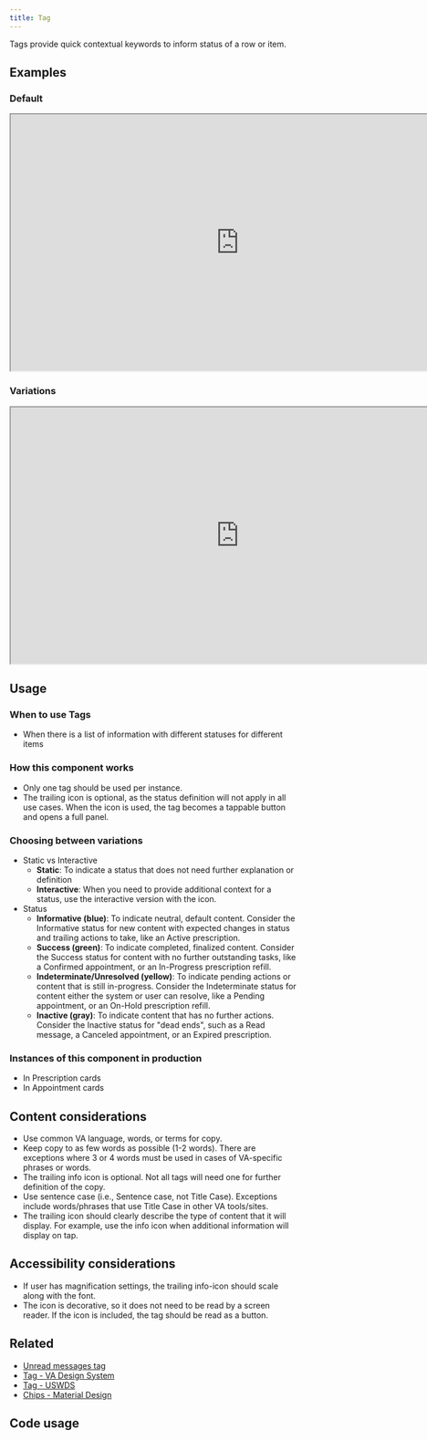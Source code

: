 ```yaml
---
title: Tag
---
```



Tags provide quick contextual keywords to inform status of a row or item. 

## Examples

### Default
<iframe width="800" height="450" alt="Image of master component in Figma showing light and dark mode" src="https://www.figma.com/embed?embed_host=share&url=https%3A%2F%2Fwww.figma.com/file/QVLPB3eOunmKrgQOuOt0SU/%F0%9F%93%90-DesignLibrary2.0---VAMobile?type=design&node-id=8429-12889&mode=design&t=KnuQLCCqRJnHgKVJ-4" title="Image of master component in Figma showing light and dark mode" allowfullscreen></iframe>

### Variations
<iframe width="800" height="450" alt="Image of component examples in Figma showing the Tag component in light and dark mode" src="https://www.figma.com/embed?embed_host=share&url=https%3A%2F%2Fwww.figma.com/file/QVLPB3eOunmKrgQOuOt0SU/%F0%9F%93%90-DesignLibrary2.0---VAMobile?type=design&node-id=8429-12895&mode=design&t=KnuQLCCqRJnHgKVJ-4" allowfullscreen></iframe>

## Usage
### When to use Tags
- When there is a list of information with different statuses for different items

### How this component works
- Only one tag should be used per instance. 
- The trailing icon is optional, as the status definition will not apply in all use cases. When the icon is used, the tag becomes a tappable button and opens a full panel.

### Choosing between variations
- Static vs Interactive
     - **Static**: To indicate a status that does not need further explanation or definition
     - **Interactive**: When you need to provide additional context for a status, use the interactive version with the icon.
- Status
     - **Informative (blue)**: To indicate neutral, default content. Consider the Informative status for new content with expected changes in status and trailing actions to take, like an Active prescription.
     - **Success (green)**: To indicate completed, finalized content. Consider the Success status for content with no further outstanding tasks, like a Confirmed appointment, or an In-Progress prescription refill.
     - **Indeterminate/Unresolved (yellow)**: To indicate pending actions or content that is still in-progress. Consider the Indeterminate status for content either the system or user can resolve, like a Pending appointment, or an On-Hold prescription refill.
     - **Inactive (gray)**: To indicate content that has no further actions. Consider the Inactive status for "dead ends", such as a Read message, a Canceled appointment, or an Expired prescription.

### Instances of this component in production
- In Prescription cards
- In Appointment cards

## Content considerations
- Use common VA language, words, or terms for copy.
- Keep copy to as few words as possible (1-2 words). There are exceptions where 3 or 4 words must be used in cases of VA-specific phrases or words.
- The trailing info icon is optional. Not all tags will need one for further definition of the copy.
- Use sentence case (i.e., Sentence case, not Title Case). Exceptions include words/phrases that use Title Case in other VA tools/sites.
- The trailing icon should clearly describe the type of content that it will display. For example, use the info icon when additional information will display on tap.

## Accessibility considerations
- If user has magnification settings, the trailing info-icon should scale along with the font.
- The icon is decorative, so it does not need to be read by a screen reader. If the icon is included, the tag should be read as a button.

## Related
- [Unread messages tag](https://department-of-veterans-affairs.github.io/va-mobile-app/docs/Flagship%20design%20library/Components/Tags/MessagesCountTag)
- [Tag - VA Design System](https://design.va.gov/components/tag)
- [Tag - USWDS](https://designsystem.digital.gov/components/tag/)
- [Chips - Material Design](https://m3.material.io/components/chips/overview)

## Code usage

<ComponentTopInfo componentName="LabelTag" example={exampleString} codeString={LabelTagString} />